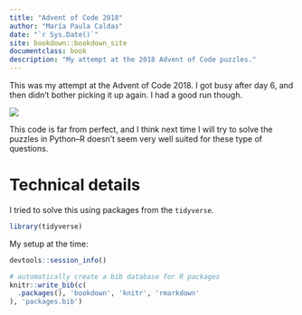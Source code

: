 ```yaml
--- 
title: "Advent of Code 2018"
author: "María Paula Caldas"
date: "`r Sys.Date()`"
site: bookdown::bookdown_site
documentclass: book
description: "My attempt at the 2018 Advent of Code puzzles."
---
```


This was my attempt at the Advent of Code 2018. I got busy after day 6, and then didn't bother picking it up again. I had a good run though.

![](santa-hat.png)

This code is far from perfect, and I think next time I will try to solve the puzzles in Python--R doesn't seem very well suited for these type of questions.

# Technical details {-}

I tried to solve this using packages from the `tidyverse`.

```r
library(tidyverse)
```

My setup at the time:

```r
devtools::session_info()
```


```r
# automatically create a bib database for R packages
knitr::write_bib(c(
  .packages(), 'bookdown', 'knitr', 'rmarkdown'
), 'packages.bib')
```

